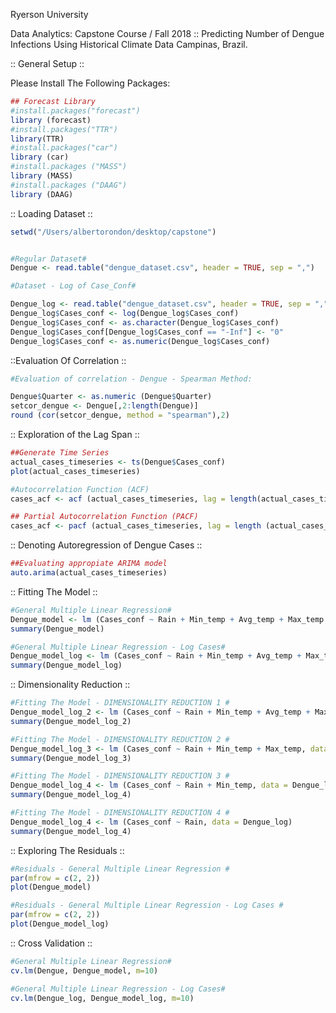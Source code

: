 

Ryerson University 

Data Analytics: Capstone Course / Fall 2018 :: Predicting Number of Dengue Infections Using Historical Climate Data  Campinas, Brazil.


:: General Setup ::

Please Install The Following Packages:

```r

## Forecast Library
#install.packages("forecast")
library (forecast)
#install.packages("TTR")
library(TTR)
#install.packages("car")
library (car)
#install.packages ("MASS")
library (MASS)
#install.packages ("DAAG")
library (DAAG)
```

:: Loading Dataset ::

```r
setwd("/Users/albertorondon/desktop/capstone")


#Regular Dataset#
Dengue <- read.table("dengue_dataset.csv", header = TRUE, sep = ",")

#Dataset - Log of Case_Conf#

Dengue_log <- read.table("dengue_dataset.csv", header = TRUE, sep = ",")
Dengue_log$Cases_conf <- log(Dengue_log$Cases_conf)
Dengue_log$Cases_conf <- as.character(Dengue_log$Cases_conf)
Dengue_log$Cases_conf[Dengue_log$Cases_conf == "-Inf"] <- "0"
Dengue_log$Cases_conf <- as.numeric(Dengue_log$Cases_conf)

```

::Evaluation Of Correlation :: 

```r

#Evaluation of correlation - Dengue - Spearman Method:

Dengue$Quarter <- as.numeric (Dengue$Quarter)
setcor_dengue <- Dengue[,2:length(Dengue)] 
round (cor(setcor_dengue, method = "spearman"),2)

```

:: Exploration of the Lag Span ::

```r

##Generate Time Series
actual_cases_timeseries <- ts(Dengue$Cases_conf)
plot(actual_cases_timeseries)

#Autocorrelation Function (ACF)
cases_acf <- acf (actual_cases_timeseries, lag = length(actual_cases_timeseries)-1, pl = TRUE)

## Partial Autocorrelation Function (PACF)
cases_acf <- pacf (actual_cases_timeseries, lag = length (actual_cases_timeseries)-1, pl = TRUE)

```

:: Denoting Autoregression of Dengue Cases ::

```r
##Evaluating appropiate ARIMA model
auto.arima(actual_cases_timeseries)
```

:: Fitting The Model ::

```r
#General Multiple Linear Regression#
Dengue_model <- lm (Cases_conf ~ Rain + Min_temp + Avg_temp + Max_temp + Quarter, data = Dengue)
summary(Dengue_model)
```


```r
#General Multiple Linear Regression - Log Cases#
Dengue_model_log <- lm (Cases_conf ~ Rain + Min_temp + Avg_temp + Max_temp + Quarter , data = Dengue_log)
summary(Dengue_model_log)

```


:: Dimensionality Reduction ::

```r
#Fitting The Model - DIMENSIONALITY REDUCTION 1 #
Dengue_model_log_2 <- lm (Cases_conf ~ Rain + Min_temp + Avg_temp + Max_temp, data = Dengue_log)
summary(Dengue_model_log_2)

#Fitting The Model - DIMENSIONALITY REDUCTION 2 #
Dengue_model_log_3 <- lm (Cases_conf ~ Rain + Min_temp + Max_temp, data = Dengue_log)
summary(Dengue_model_log_3)

#Fitting The Model - DIMENSIONALITY REDUCTION 3 #
Dengue_model_log_4 <- lm (Cases_conf ~ Rain + Min_temp, data = Dengue_log)
summary(Dengue_model_log_4)

#Fitting The Model - DIMENSIONALITY REDUCTION 4 #
Dengue_model_log_4 <- lm (Cases_conf ~ Rain, data = Dengue_log)
summary(Dengue_model_log_4)
```


:: Exploring The Residuals ::

```r
#Residuals - General Multiple Linear Regression #
par(mfrow = c(2, 2))
plot(Dengue_model)
```


```r
#Residuals - General Multiple Linear Regression - Log Cases #
par(mfrow = c(2, 2))
plot(Dengue_model_log)

```


:: Cross Validation ::

```r

#General Multiple Linear Regression#
cv.lm(Dengue, Dengue_model, m=10)

```

```r
#General Multiple Linear Regression - Log Cases#
cv.lm(Dengue_log, Dengue_model_log, m=10)

```




